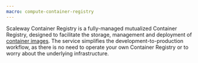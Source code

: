 ```yaml
---
macro: compute-container-registry
---
```


Scaleway Container Registry is a fully-managed mutualized Container Registry, designed to facilitate the storage, management and deployment of [container images](#container-image). The service simplifies the development-to-production workflow, as there is no need to operate your own Container Registry or to worry about the underlying infrastructure.